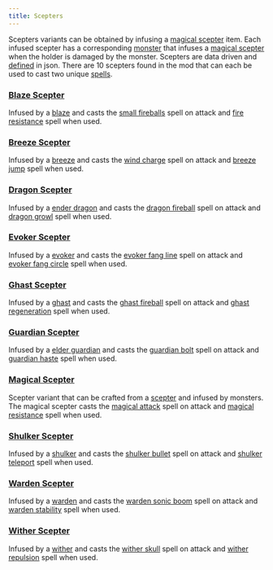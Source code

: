 ```yaml
---
title: Scepters
---
```


Scepters variants can be obtained by infusing a [magical scepter](../items/magical_scepter) item. 
Each infused scepter has a corresponding [monster](https://minecraft.wiki/w/Monster) that infuses a [magical scepter](../items/magical_scepter) when the holder is damaged by the monster. 
Scepters are data driven and [defined](scepter_definition) in json.
There are 10 scepters found in the mod that can each be used to cast two unique [spells](../spells/spells).

### [Blaze Scepter](blaze_scepter)
Infused by a [blaze](https://minecraft.wiki/w/Blaze) and casts the 
[small fireballs](../spells/spells#small_fireballs) spell on attack and [fire resistance](../spells/spells#fire_resistance) spell when used.

### [Breeze Scepter](breeze_scepter)
Infused by a [breeze](https://minecraft.wiki/w/Breeze) and casts the 
[wind charge](../spells/spells#wind_charge) spell on attack and [breeze jump](../spells/spells#breeze_jump) spell when used.

### [Dragon Scepter](dragon_scepter)
Infused by a [ender dragon](https://minecraft.wiki/w/Ender_Dragon) and casts 
the [dragon fireball](../spells/spells#dragon_fireball) spell on attack and [dragon growl](../spells/spells#dragon_growl) spell when used.

### [Evoker Scepter](evoker_scepter)
Infused by a [evoker](https://minecraft.wiki/w/Evoker) and casts 
the [evoker fang line](../spells/spells#evoker_fang_line) spell on attack and [evoker fang circle](../spells/spells#evoker_fang_circle) spell when used.

### [Ghast Scepter](ghast_scepter)
Infused by a [ghast](https://minecraft.wiki/w/Ghast) and casts 
the [ghast fireball](../spells/spells#ghast_fireball) spell on attack and [ghast regeneration](../spells/spells#ghast_regeneration) spell when used.

### [Guardian Scepter](guardian_scepter)
Infused by a [elder guardian](https://minecraft.wiki/w/Elder_Guardian) and casts 
the [guardian bolt](../spells/spells#guardian_bolt) spell on attack and [guardian haste](../spells/spells#guardian_haste) spell when used.

### [Magical Scepter](magical_scepter)
Scepter variant that can be crafted from a [scepter](../items/scepter) and infused by monsters. The magical scepter casts 
the [magical attack](../spells/spells#magical_attack) spell on attack and [magical resistance](../spells/spells#magical_resistance) spell when used.

### [Shulker Scepter](shulker_teleport)
Infused by a [shulker](https://minecraft.wiki/w/Shulker) and casts 
the [shulker bullet](../spells/spells#shulker_bullet) spell on attack and [shulker teleport](../spells/spells#shulker_teleport) spell when used.

### [Warden Scepter](warden_scepter)
Infused by a [warden](https://minecraft.wiki/w/Warden) and casts 
the [warden sonic boom](../spells/spells#warden_sonic_boom) spell on attack and [warden stability](../spells/spells#warden_stability) spell when used.

### [Wither Scepter](wither_scepter)
Infused by a [wither](https://minecraft.wiki/w/Wither) and casts 
the [wither skull](../spells/spells#wither_skull) spell on attack and [wither repulsion](../spells/spells#wither_repulsion) spell when used.
